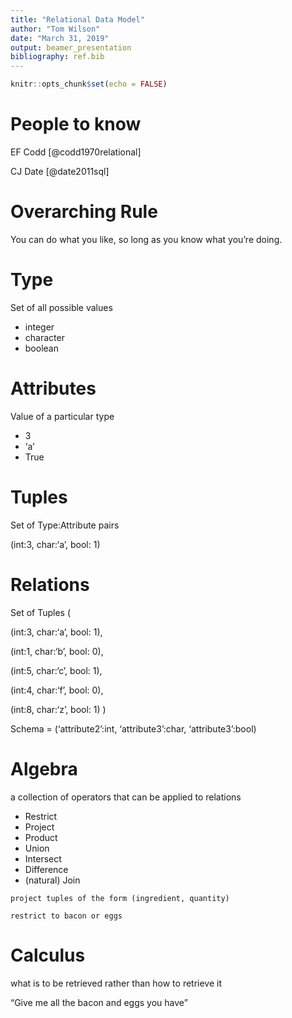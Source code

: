 ```yaml
---
title: "Relational Data Model"
author: "Tom Wilson"
date: "March 31, 2019"
output: beamer_presentation
bibliography: ref.bib
---
```


```r
knitr::opts_chunk$set(echo = FALSE)
```


# People to know

EF Codd [@codd1970relational]

CJ Date [@date2011sql]


# Overarching Rule

You can do what you like, so long as you know what you’re doing.

# Type 
Set of all possible values

* integer
* character
* boolean

# Attributes
Value of a particular type

* 3
* 'a'
* True

# Tuples
Set of Type:Attribute pairs

(int:3, char:'a', bool: 1)

# Relations

Set of Tuples
( 

(int:3, char:'a', bool: 1),

(int:1, char:'b', bool: 0),

(int:5, char:'c', bool: 1),

(int:4, char:'f', bool: 0),

(int:8, char:'z', bool: 1)
)

Schema = ('attribute2':int, 'attribute3':char, 'attribute3':bool)

# Algebra 

a collection of operators that can be applied to relations

* Restrict
* Project
* Product
* Union
* Intersect
* Difference
* (natural) Join

```
project tuples of the form (ingredient, quantity) 

restrict to bacon or eggs
```

# Calculus

what is to be retrieved rather than how to retrieve it

"Give me all the bacon and eggs you have"



